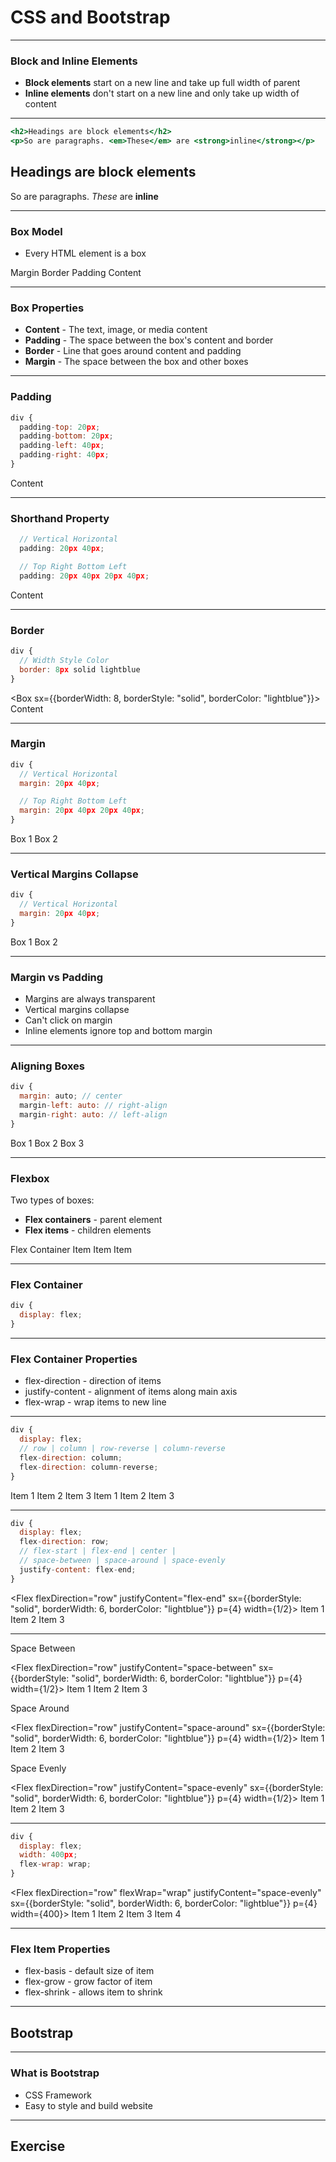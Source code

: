 

# CSS and Bootstrap

---

### Block and Inline Elements

<Box width={1/2}>

- **Block elements** start on a new line and take up full width of parent
- **Inline elements** don't start on a new line and only take up width of content

</Box>

---

```jsx
<h2>Headings are block elements</h2>
<p>So are paragraphs. <em>These</em> are <strong>inline</strong></p>
```
<h2>Headings are block elements</h2>
<p>So are paragraphs. <em>These</em> are <strong>inline</strong></p>

---

### Box Model

- Every HTML element is a box

<Box bg="#dedede" px={4} pb={4} pt={3} mt={4} fontSize={4}>
  Margin
  <Box bg="papayawhip" px={3} pb={3} pt={1}>
    Border
    <Box bg="lightblue" px={4} pb={4} pt={3}>
      Padding
      <Box bg="white" p={5}>
        Content
      </Box>
    </Box>
  </Box>
</Box>

---

### Box Properties

- **Content** - The text, image, or media content
- **Padding** - The space between the box's content and border
- **Border** - Line that goes around content and padding
- **Margin** - The space between the box and other boxes

---

### Padding

```jsx
div {
  padding-top: 20px;
  padding-bottom: 20px;
  padding-left: 40px;
  padding-right: 40px;
}
```
<Box px={40} py={20} bg="lightblue">
  Content
</Box>

---

### Shorthand Property 

```jsx
  // Vertical Horizontal
  padding: 20px 40px;

  // Top Right Bottom Left
  padding: 20px 40px 20px 40px;
```

<Box px={40} py={20} bg="lightblue">
  Content
</Box>

---

### Border

```jsx
div {
  // Width Style Color
  border: 8px solid lightblue
}
```

<Box sx={{borderWidth: 8, borderStyle: "solid", borderColor: "lightblue"}}>
  Content
</Box>

---

### Margin

<Box fontSize={5}>

```jsx
div {
  // Vertical Horizontal
  margin: 20px 40px;

  // Top Right Bottom Left
  margin: 20px 40px 20px 40px;
}
```

</Box>

<Box bg="lightblue" my={20}>Box 1</Box>
<Box bg="pink">Box 2</Box>

---

### Vertical Margins Collapse

```jsx
div {
  // Vertical Horizontal
  margin: 20px 40px;
}
```

<Box bg="lightblue" my={20}>Box 1</Box>
<Box bg="pink">Box 2</Box>

---

### Margin vs Padding
- Margins are always transparent
- Vertical margins collapse
- Can't click on margin
- Inline elements ignore top and bottom margin

---

### Aligning Boxes

```jsx
div {
  margin: auto; // center
  margin-left: auto: // right-align
  margin-right: auto: // left-align
}
```
<Box width={1/2}>
  <Box width={1/3} bg="lightblue" mx="auto">Box 1</Box>
  <Box width={1/3} bg="pink" ml="auto">Box 2</Box>
  <Box width={1/3} bg="#dedede" mr="auto">Box 3</Box>
</Box>

---

### Flexbox 

<Box>

Two types of boxes:
- **Flex containers** - parent element
- **Flex items** - children elements

</Box>

<Box mt={4}>
  Flex Container
  <Flex sx={{borderStyle: "solid", borderWidth: 6, borderColor: "lightblue"}} p={4}>
    <Box width={1/3} bg="lightblue" mx={2}>Item</Box>
    <Box width={1/3} bg="lightblue" mx={2}>Item</Box>
    <Box width={1/3} bg="lightblue" mx={2}>Item</Box>
  </Flex>
</Box>

---

### Flex Container

```jsx
div {
  display: flex;
}
```

---

### Flex Container Properties

- flex-direction - direction of items
- justify-content - alignment of items along main axis
- flex-wrap - wrap items to new line

---

```jsx
div {
  display: flex;
  // row | column | row-reverse | column-reverse
  flex-direction: column; 
  flex-direction: column-reverse; 
}
```

<Flex flexDirection="row"> 
  <Flex flexDirection="column" sx={{borderStyle: "solid", borderWidth: 6, borderColor: "lightblue"}} p={4} mr={4}>
    <Box bg="lightblue" my={2}>Item 1</Box>
    <Box bg="lightblue" my={2}>Item 2</Box>
    <Box bg="lightblue" my={2}>Item 3</Box>
  </Flex>
  <Flex flexDirection="column-reverse" sx={{borderStyle: "solid", borderWidth: 6, borderColor: "lightblue"}} p={4}>
    <Box bg="lightblue" my={2}>Item 1</Box>
    <Box bg="lightblue" my={2}>Item 2</Box>
    <Box bg="lightblue" my={2}>Item 3</Box>
  </Flex>
</Flex>

---

```jsx
div {
  display: flex;
  flex-direction: row;
  // flex-start | flex-end | center |
  // space-between | space-around | space-evenly
  justify-content: flex-end;
}
```

<Flex flexDirection="row" justifyContent="flex-end" sx={{borderStyle: "solid", borderWidth: 6, borderColor: "lightblue"}} p={4} width={1/2}>
  <Box bg="lightblue" mx={2}>Item 1</Box>
  <Box bg="lightblue" mx={2}>Item 2</Box>
  <Box bg="lightblue" mx={2}>Item 3</Box>
</Flex>

---

Space Between

<Flex flexDirection="row" justifyContent="space-between" sx={{borderStyle: "solid", borderWidth: 6, borderColor: "lightblue"}} p={4} width={1/2}>
  <Box bg="lightblue" mx={2}>Item 1</Box>
  <Box bg="lightblue" mx={2}>Item 2</Box>
  <Box bg="lightblue" mx={2}>Item 3</Box>
</Flex>

Space Around

<Flex flexDirection="row" justifyContent="space-around" sx={{borderStyle: "solid", borderWidth: 6, borderColor: "lightblue"}} p={4} width={1/2}>
  <Box bg="lightblue" mx={2}>Item 1</Box>
  <Box bg="lightblue" mx={2}>Item 2</Box>
  <Box bg="lightblue" mx={2}>Item 3</Box>
</Flex>

Space Evenly

<Flex flexDirection="row" justifyContent="space-evenly" sx={{borderStyle: "solid", borderWidth: 6, borderColor: "lightblue"}} p={4} width={1/2}>
  <Box bg="lightblue" mx={2}>Item 1</Box>
  <Box bg="lightblue" mx={2}>Item 2</Box>
  <Box bg="lightblue" mx={2}>Item 3</Box>
</Flex>

---

```jsx
div {
  display: flex;
  width: 400px;
  flex-wrap: wrap;
}
```
<Flex flexDirection="row" flexWrap="wrap" justifyContent="space-evenly" sx={{borderStyle: "solid", borderWidth: 6, borderColor: "lightblue"}} p={4} width={400}>
  <Box bg="lightblue" mx={2} my={2}>Item 1</Box>
  <Box bg="lightblue" mx={2} my={2}>Item 2</Box>
  <Box bg="lightblue" mx={2}>Item 3</Box>
  <Box bg="lightblue" mx={2}>Item 4</Box>
</Flex>

---

### Flex Item Properties
- flex-basis - default size of item 
- flex-grow - grow factor of item 
- flex-shrink - allows item to shrink

---

## Bootstrap

---

### What is Bootstrap
- CSS Framework
- Easy to style and build website

---

## Exercise
